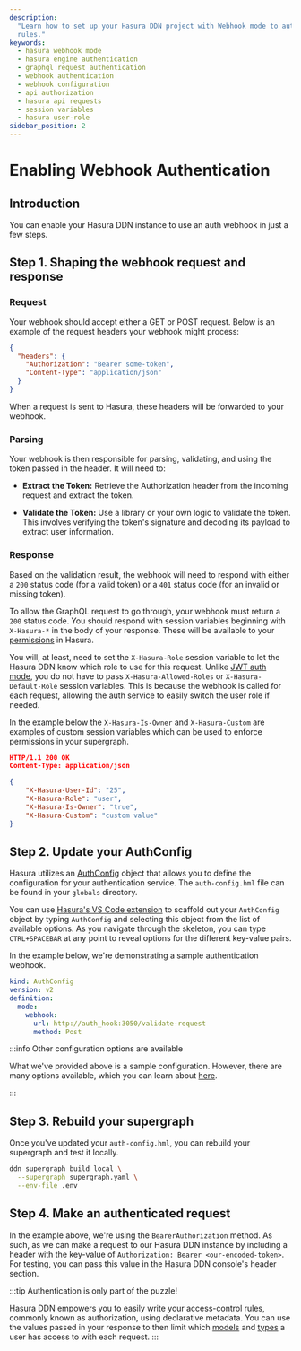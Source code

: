 ```yaml
---
description:
  "Learn how to set up your Hasura DDN project with Webhook mode to authenticate requests and apply access-control
  rules."
keywords:
  - hasura webhook mode
  - hasura engine authentication
  - graphql request authentication
  - webhook authentication
  - webhook configuration
  - api authorization
  - hasura api requests
  - session variables
  - hasura user-role
sidebar_position: 2
---
```


# Enabling Webhook Authentication

## Introduction

You can enable your Hasura DDN instance to use an auth webhook in just a few steps.

## Step 1. Shaping the webhook request and response

### Request

Your webhook should accept either a GET or POST request. Below is an example of the request headers your webhook might
process:

```json title="Example headers present in a POST request to your webhook endpoint"
{
  "headers": {
    "Authorization": "Bearer some-token",
    "Content-Type": "application/json"
  }
}
```

When a request is sent to Hasura, these headers will be forwarded to your webhook.

### Parsing

Your webhook is then responsible for parsing, validating, and using the token passed in the header. It will need to:

- **Extract the Token:** Retrieve the Authorization header from the incoming request and extract the token.

- **Validate the Token:** Use a library or your own logic to validate the token. This involves verifying the token's
  signature and decoding its payload to extract user information.

### Response

Based on the validation result, the webhook will need to respond with either a `200` status code (for a valid token) or
a `401` status code (for an invalid or missing token).

To allow the GraphQL request to go through, your webhook must return a `200` status code. You should respond with
session variables beginning with `X-Hasura-*` in the body of your response. These will be available to your
[permissions](/supergraph-modeling/permissions.mdx) in Hasura.

You will, at least, need to set the `X-Hasura-Role` session variable to let the Hasura DDN know which role to use for
this request. Unlike [JWT auth mode](auth/authentication/jwt/index.mdx), you do not have to pass
`X-Hasura-Allowed-Roles` or `X-Hasura-Default-Role` session variables. This is because the webhook is called for each
request, allowing the auth service to easily switch the user role if needed.

In the example below the `X-Hasura-Is-Owner` and `X-Hasura-Custom` are examples of custom session variables which can be
used to enforce permissions in your supergraph.

```json title="Example response from your webhook to Hasura DDN"
HTTP/1.1 200 OK
Content-Type: application/json

{
    "X-Hasura-User-Id": "25",
    "X-Hasura-Role": "user",
    "X-Hasura-Is-Owner": "true",
    "X-Hasura-Custom": "custom value"
}
```

## Step 2. Update your AuthConfig

Hasura utilizes an [AuthConfig](/supergraph-modeling/auth-config.mdx) object that allows you to define the configuration
for your authentication service. The `auth-config.hml` file can be found in your `globals` directory.

You can use
[Hasura's VS Code extension](https://marketplace.visualstudio.com/items?itemName=HasuraHQ.hasura#:~:text=Hasura%20Language%20Server%20Extension%20for,%2C%20syntax%20highlighting%2C%20and%20more)
to scaffold out your `AuthConfig` object by typing `AuthConfig` and selecting this object from the list of available
options. As you navigate through the skeleton, you can type `CTRL+SPACEBAR` at any point to reveal options for the
different key-value pairs.

In the example below, we're demonstrating a sample authentication webhook.

```yaml title="globals/auth-config.hml"
kind: AuthConfig
version: v2
definition:
  mode:
    webhook:
      url: http://auth_hook:3050/validate-request
      method: Post
```

:::info Other configuration options are available

What we've provided above is a sample configuration. However, there are many options available, which you can learn
about [here](/supergraph-modeling/auth-config.mdx#authconfig-authhookconfig).

:::

## Step 3. Rebuild your supergraph

Once you've updated your `auth-config.hml`, you can rebuild your supergraph and test it locally.

```bash title="For example, from the root of your project, run:"
ddn supergraph build local \
  --supergraph supergraph.yaml \
  --env-file .env
```

## Step 4. Make an authenticated request

In the example above, we're using the `BearerAuthorization` method. As such, as we can make a request to our Hasura DDN
instance by including a header with the key-value of `Authorization: Bearer <our-encoded-token>`. For testing, you can
pass this value in the Hasura DDN console's header section.

:::tip Authentication is only part of the puzzle!

Hasura DDN empowers you to easily write your access-control rules, commonly known as authorization, using declarative
metadata. You can use the values passed in your response to then limit which
[models](/supergraph-modeling/permissions.mdx#modelpermissions-modelpermissions) and
[types](/supergraph-modeling/permissions.mdx#typepermissions-typepermissions) a user has access to with each request.
:::
